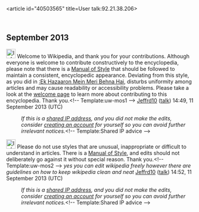 <article id="40503565" title=User talk:92.21.38.206>
	<talkpage id="40503565" title="User talk:92.21.38.206">
== September 2013 ==
[[Image:Information.svg|25px|alt=Information icon]] Welcome to Wikipedia, and thank you for your contributions. Although everyone is welcome to contribute constructively to the encyclopedia, please note that there is a [[Wikipedia:MOS|Manual of Style]] that should be followed to maintain a consistent, encyclopedic appearance. Deviating from this style, as you did in [[:Ek Hazaaron Mein Meri Behna Hai]], disturbs uniformity among articles and may cause readability or accessibility problems. Please take a look at the [[Wikipedia:Welcome|welcome page]] to learn more about contributing to this encyclopedia. Thank you.&lt;!-- Template:uw-mos1 --&gt; [[User:Jeffrd10|Jeffrd10]] ([[User talk:Jeffrd10|talk]]) 14:49, 11 September 2013 (UTC)
:''If this is a [[Network address translation|shared IP address]], and you did not make the edits, consider [[Wikipedia:Why create an account?|creating an account]] for yourself so you can avoid further irrelevant notices.''&lt;!-- Template:Shared IP advice --&gt;

[[Image:Information.svg|25px|alt=Information icon]] Please do not use styles that are unusual, inappropriate or difficult to understand in articles. There is a [[Wikipedia:MOS|Manual of Style]], and edits should not deliberately go against it without special reason. Thank you.&lt;!-- Template:uw-mos2 --&gt; ''yes you can edit wikipedia freely however there are guidelines on how to keep wikipedia clean and neat '' [[User:Jeffrd10|Jeffrd10]] ([[User talk:Jeffrd10|talk]]) 14:52, 11 September 2013 (UTC)
:''If this is a [[Network address translation|shared IP address]], and you did not make the edits, consider [[Wikipedia:Why create an account?|creating an account]] for yourself so you can avoid further irrelevant notices.''&lt;!-- Template:Shared IP advice --&gt;
	</talkpage>
</article>